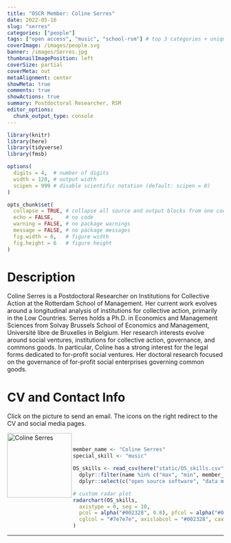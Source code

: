 ```yaml
---
title: "OSCR Member: Coline Serres"
date: 2022-05-16
slug: "serres"
categories: ["people"]
tags: ["open access", "music", "school-rsm"] # top 3 categories + unique + school
coverImage: /images/people.svg
banner: /images/Serres.jpg
thumbnailImagePosition: left
coverSize: partial
coverMeta: out
metaAlignment: center
showMeta: true
comments: true
showActions: true
summary: Postdoctoral Researcher, RSM
editor_options: 
  chunk_output_type: console
---
```


```r

library(knitr)
library(here)
library(tidyverse)
library(fmsb)

options(
  digits = 4,  # number of digits
  width = 120, # output width
  scipen = 999 # disable scientific notation (default: scipen = 0)
)

opts_chunk$set(
  collapse = TRUE, # collapse all source and output blocks from one code chunk into a single block
  echo = FALSE,    # no code
  warning = FALSE, # no package warnings
  message = FALSE, # no package messages
  fig.width = 6,   # figure width
  fig.height = 6   # figure height
)

```

# Description

Coline Serres is a Postdoctoral Researcher on Institutions for Collective Action at the Rotterdam School of Management. Her current work evolves around a longitudinal analysis of institutions for collective action, primarily in the Low Countries. Serres holds a Ph.D. in Economics and Management Sciences from Solvay Brussels School of Economics and Management, Université libre de Bruxelles in Belgium. Her research interests evolve around social ventures, institutions for collective action, governance, and commons goods. In particular, Coline has a strong interest for the legal forms dedicated to for-profit social ventures. Her doctoral research focused on the governance of for-profit social enterprises governing common goods.

# CV and Contact Info

Click on the picture to send an email. The icons on the right redirect to the CV and social media pages.

<!-- EMAIL -->
<p>
  <a href="mailto:serres@rsm.nl">
  <img border="0" alt="Coline Serres" src="/images/Serres.jpg" width="150" height="150" align="left">
  </a>
</p>

<!-- CV -->
<p align="center">
  <a href="https://www.dropbox.com/s/bu4r5ecldyv0k1y/CV%20Coline%20SERRES%20-%20v18.11.22%20-%20Public%20version.docx?dl=0" class="fa fa-file fa-2x" style="color:#00B969;">
  </a>
</p>

<!-- ORCID -->
<p align="center">
  <a href="https://orcid.org/0000-0003-0418-1649" class="ai ai-orcid fa-2x" style="color:#000000;">
  </a>
</p>

<!-- LINKEDIN -->
<p align="center">
  <a href="https://www.linkedin.com/in/colineserres/" class="fa fa-linkedin fa-2x" style="color:#000000;">
  </a>
</p>

<BR>

<!-- # Expertise -->

```r

member_name <- "Coline Serres"
special_skill <- "music"

OS_skills <- read_csv(here("static/OS_skills.csv")) %>%
  dplyr::filter(name %in% c("max", "min", member_name)) %>%
  dplyr::select(c("open source software", "data management", all_of(special_skill), "data sharing", "reproducible analysis", "open access", "preregistration"))

# custom radar plot
radarchart(OS_skills,
  axistype = 0, seg = 10,
  pcol = alpha("#002328", 0.8), pfcol = alpha("#00B969", 0.6), plwd = 4, centerzero = TRUE, # polygon
  cglcol = "#7e7e7e", axislabcol = "#002328", caxislabels = seq(0, 10, 2), cglwd = 0.8 # grid
)

```

***


